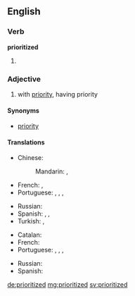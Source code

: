 ==English==

===Verb===
'''prioritized'''

# {{past of|prioritize}}

===Adjective===
{{en-adj}}

# with [[priority]], having priority

====Synonyms====
* [[priority]] {{qualifier|attributive use}}

====Translations====
{{trans-top|having high priority}}
{{trans-mid}}
{{trans-bottom}}

{{trans-top|quality or state of being prior or antecedent in time, or of preceding something else}}
* Chinese:
*: Mandarin: {{t-|cmn|優先|sc=Hani}},  {{t-|cmn|优先|tr=yōuxiān|sc=Hani}}
* French: {{t+|fr|antérieur}}, {{t+|fr|précédant}}
* Portuguese: {{t|pt|prioritário|m}}, {{t|pt|prioritária|f}}, {{t|pt|prioritários|m|p}}, {{t|pt|prioritárias|f|p}}
{{trans-mid}}
* Russian: {{t+|ru|приоритетный|tr=prioritétnyj}}
* Spanish: {{t+|es|antecedente}}, {{t+|es|anterior}}, {{t-|es|precedente}}
* Turkish: {{t|tr|öncelik}}, {{t|tr|takaddüm}}
{{trans-bottom}}

{{trans-top|Precedence; superior rank}}
* Catalan: {{t|ca|prioritat |f}}
* French: {{t+|fr|prioritaire}}
* Portuguese: {{t|pt|prioritário|m}}, {{t|pt|prioritária|f}}, {{t|pt|prioritários|m|p}}, {{t|pt|prioritárias|f|p}}
{{trans-mid}}
* Russian: {{t|ru|приоритетный|sc=Cyrl}}
* Spanish: {{t-|es|prioritario}}
{{trans-bottom}}

[[de:prioritized]]
[[mg:prioritized]]
[[sv:prioritized]]